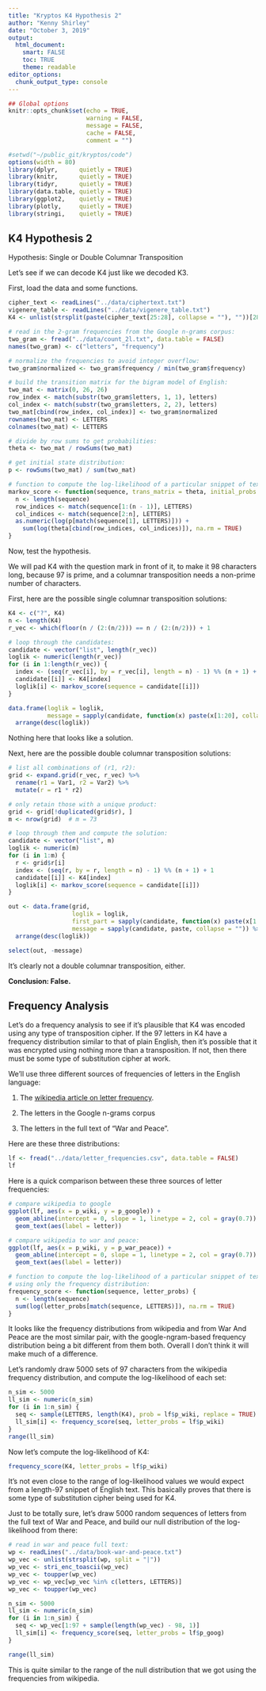 ```yaml
---
title: "Kryptos K4 Hypothesis 2"
author: "Kenny Shirley"
date: "October 3, 2019"
output: 
  html_document:
    smart: FALSE
    toc: TRUE
    theme: readable
editor_options: 
  chunk_output_type: console
---
```

  
```r
## Global options
knitr::opts_chunk$set(echo = TRUE, 
                      warning = FALSE, 
                      message = FALSE, 
                      cache = FALSE, 
                      comment = "")
```

```r
#setwd("~/public_git/kryptos/code")
options(width = 80)
library(dplyr,      quietly = TRUE)
library(knitr,      quietly = TRUE)
library(tidyr,      quietly = TRUE)
library(data.table, quietly = TRUE)
library(ggplot2,    quietly = TRUE)
library(plotly,     quietly = TRUE)
library(stringi,    quietly = TRUE)
```


## K4 Hypothesis 2

Hypothesis: Single or Double Columnar Transposition

Let's see if we can decode K4 just like we decoded K3.

First, load the data and some functions.

``` r
cipher_text <- readLines("../data/ciphertext.txt")
vigenere_table <- readLines("../data/vigenere_table.txt")
K4 <- unlist(strsplit(paste(cipher_text[25:28], collapse = ""), ""))[28:124]

# read in the 2-gram frequencies from the Google n-grams corpus:
two_gram <- fread("../data/count_2l.txt", data.table = FALSE)
names(two_gram) <- c("letters", "frequency")

# normalize the frequencies to avoid integer overflow:
two_gram$normalized <- two_gram$frequency / min(two_gram$frequency)

# build the transition matrix for the bigram model of English:
two_mat <- matrix(0, 26, 26)
row_index <- match(substr(two_gram$letters, 1, 1), letters)
col_index <- match(substr(two_gram$letters, 2, 2), letters)
two_mat[cbind(row_index, col_index)] <- two_gram$normalized
rownames(two_mat) <- LETTERS
colnames(two_mat) <- LETTERS

# divide by row sums to get probabilities:
theta <- two_mat / rowSums(two_mat)

# get initial state distribution:
p <- rowSums(two_mat) / sum(two_mat)

# function to compute the log-likelihood of a particular snippet of text:
markov_score <- function(sequence, trans_matrix = theta, initial_probs = p) {
  n <- length(sequence)
  row_indices <- match(sequence[1:(n - 1)], LETTERS)
  col_indices <- match(sequence[2:n], LETTERS)
  as.numeric(log(p[match(sequence[1], LETTERS)])) + 
    sum(log(theta[cbind(row_indices, col_indices)]), na.rm = TRUE)
}
```

Now, test the hypothesis.

We will pad K4 with the question mark in front of it, to make it 98 characters long, because 97 is prime, and a columnar transposition needs a non-prime number of characters.

First, here are the possible single columnar transposition solutions:

``` r
K4 <- c("?", K4)
n <- length(K4)
r_vec <- which(floor(n / (2:(n/2))) == n / (2:(n/2))) + 1

# loop through the candidates:
candidate <- vector("list", length(r_vec))
loglik <- numeric(length(r_vec))
for (i in 1:length(r_vec)) {
  index <- (seq(r_vec[i], by = r_vec[i], length = n) - 1) %% (n + 1) + 1
  candidate[[i]] <- K4[index]
  loglik[i] <- markov_score(sequence = candidate[[i]])
}

data.frame(loglik = loglik, 
           message = sapply(candidate, function(x) paste(x[1:20], collapse = ""))) %>%
  arrange(desc(loglik))
```

Nothing here that looks like a solution.

Next, here are the possible double columnar transposition solutions:

``` r
# list all combinations of (r1, r2):
grid <- expand.grid(r_vec, r_vec) %>%
  rename(r1 = Var1, r2 = Var2) %>%
  mutate(r = r1 * r2)

# only retain those with a unique product:
grid <- grid[!duplicated(grid$r), ]
m <- nrow(grid)  # m = 73

# loop through them and compute the solution:
candidate <- vector("list", m)
loglik <- numeric(m)
for (i in 1:m) {
  r <- grid$r[i]
  index <- (seq(r, by = r, length = n) - 1) %% (n + 1) + 1
  candidate[[i]] <- K4[index]
  loglik[i] <- markov_score(sequence = candidate[[i]])
}

out <- data.frame(grid, 
                  loglik = loglik, 
                  first_part = sapply(candidate, function(x) paste(x[1:30], collapse = "")), 
                  message = sapply(candidate, paste, collapse = "")) %>%
  arrange(desc(loglik))

select(out, -message)
```

It's clearly not a double columnar transposition, either.

**Conclusion: False.**

## Frequency Analysis

Let's do a frequency analysis to see if it's plausible that K4 was encoded using any type of transposition cipher. If the 97 letters in K4 have a frequency distribution similar to that of plain English, then it's possible that it was encrypted using nothing more than a transposition. If not, then there must be some type of substitution cipher at work.

We'll use three different sources of frequencies of letters in the English language:

1. The [wikipedia article on letter frequency](https://en.wikipedia.org/wiki/Letter_frequency).

2. The letters in the Google n-grams corpus

3. The letters in the full text of "War and Peace".

Here are these three distributions:

``` r
lf <- fread("../data/letter_frequencies.csv", data.table = FALSE)
lf
```

Here is a quick comparison between these three sources of letter frequencies:

``` r
# compare wikipedia to google
ggplot(lf, aes(x = p_wiki, y = p_google)) + 
  geom_abline(intercept = 0, slope = 1, linetype = 2, col = gray(0.7)) + 
  geom_text(aes(label = letter))

# compare wikipedia to war and peace:
ggplot(lf, aes(x = p_wiki, y = p_war_peace)) + 
  geom_abline(intercept = 0, slope = 1, linetype = 2, col = gray(0.7)) + 
  geom_text(aes(label = letter))

# function to compute the log-likelihood of a particular snippet of text
# using only the frequency distribution:
frequency_score <- function(sequence, letter_probs) {
  n <- length(sequence)
  sum(log(letter_probs[match(sequence, LETTERS)]), na.rm = TRUE)
}
```

It looks like the frequency distributions from wikipedia and from War And Peace are the most similar pair, with the google-ngram-based frequency distribution being a bit different from them both. Overall I don't think it will make much of a difference.

Let's randomly draw 5000 sets of 97 characters from the wikipedia frequency distribution, and compute the log-likelihood of each set:

``` r
n_sim <- 5000
ll_sim <- numeric(n_sim)
for (i in 1:n_sim) {
  seq <- sample(LETTERS, length(K4), prob = lf$p_wiki, replace = TRUE)
  ll_sim[i] <- frequency_score(seq, letter_probs = lf$p_wiki)
}
range(ll_sim)
```

Now let's compute the log-likelihood of K4:

``` r
frequency_score(K4, letter_probs = lf$p_wiki)
```

It's not even close to the range of log-likelihood values we would expect from a length-97 snippet of English text. This basically proves that there is some type of substitution cipher being used for K4.

Just to be totally sure, let's draw 5000 random sequences of letters from the full text of War and Peace, and build our null distribution of the log-likelihood from there:

``` r
# read in war and peace full text:
wp <- readLines("../data/book-war-and-peace.txt")
wp_vec <- unlist(strsplit(wp, split = "|"))
wp_vec <- stri_enc_toascii(wp_vec)
wp_vec <- toupper(wp_vec)
wp_vec <- wp_vec[wp_vec %in% c(letters, LETTERS)]
wp_vec <- toupper(wp_vec)

n_sim <- 5000
ll_sim <- numeric(n_sim)
for (i in 1:n_sim) {
  seq <- wp_vec[1:97 + sample(length(wp_vec) - 98, 1)]
  ll_sim[i] <- frequency_score(seq, letter_probs = lf$p_goog)
}

range(ll_sim)
```

This is quite similar to the range of the null distribution that we got using the frequencies from wikipedia.


